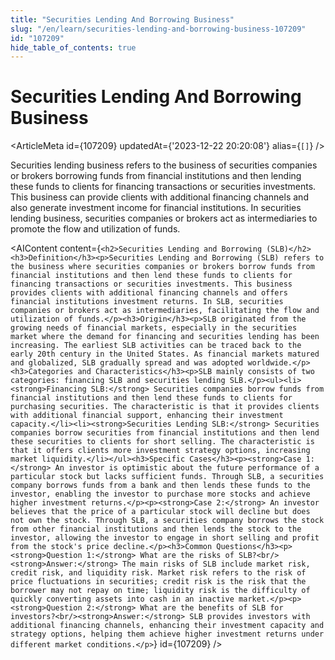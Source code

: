 ```yaml
---
title: "Securities Lending And Borrowing Business"
slug: "/en/learn/securities-lending-and-borrowing-business-107209"
id: "107209"
hide_table_of_contents: true
---
```



# Securities Lending And Borrowing Business

<ArticleMeta id={107209} updatedAt={'2023-12-22 20:20:08'} alias={`[]`} />
<div className='border-solid border-b border-t-0 my-4 border-[var(--ifm-color-gray-300)]' />

Securities lending business refers to the business of securities companies or brokers borrowing funds from financial institutions and then lending these funds to clients for financing transactions or securities investments. This business can provide clients with additional financing channels and also generate investment income for financial institutions. In securities lending business, securities companies or brokers act as intermediaries to promote the flow and utilization of funds.

<AIContent content={`<h2>Securities Lending and Borrowing (SLB)</h2><h3>Definition</h3><p>Securities Lending and Borrowing (SLB) refers to the business where securities companies or brokers borrow funds from financial institutions and then lend these funds to clients for financing transactions or securities investments. This business provides clients with additional financing channels and offers financial institutions investment returns. In SLB, securities companies or brokers act as intermediaries, facilitating the flow and utilization of funds.</p><h3>Origin</h3><p>SLB originated from the growing needs of financial markets, especially in the securities market where the demand for financing and securities lending has been increasing. The earliest SLB activities can be traced back to the early 20th century in the United States. As financial markets matured and globalized, SLB gradually spread and was adopted worldwide.</p><h3>Categories and Characteristics</h3><p>SLB mainly consists of two categories: financing SLB and securities lending SLB.</p><ul><li><strong>Financing SLB:</strong> Securities companies borrow funds from financial institutions and then lend these funds to clients for purchasing securities. The characteristic is that it provides clients with additional financial support, enhancing their investment capacity.</li><li><strong>Securities Lending SLB:</strong> Securities companies borrow securities from financial institutions and then lend these securities to clients for short selling. The characteristic is that it offers clients more investment strategy options, increasing market liquidity.</li></ul><h3>Specific Cases</h3><p><strong>Case 1:</strong> An investor is optimistic about the future performance of a particular stock but lacks sufficient funds. Through SLB, a securities company borrows funds from a bank and then lends these funds to the investor, enabling the investor to purchase more stocks and achieve higher investment returns.</p><p><strong>Case 2:</strong> An investor believes that the price of a particular stock will decline but does not own the stock. Through SLB, a securities company borrows the stock from other financial institutions and then lends the stock to the investor, allowing the investor to engage in short selling and profit from the stock's price decline.</p><h3>Common Questions</h3><p><strong>Question 1:</strong> What are the risks of SLB?<br/><strong>Answer:</strong> The main risks of SLB include market risk, credit risk, and liquidity risk. Market risk refers to the risk of price fluctuations in securities; credit risk is the risk that the borrower may not repay on time; liquidity risk is the difficulty of quickly converting assets into cash in an inactive market.</p><p><strong>Question 2:</strong> What are the benefits of SLB for investors?<br/><strong>Answer:</strong> SLB provides investors with additional financing channels, enhancing their investment capacity and strategy options, helping them achieve higher investment returns under different market conditions.</p>`} id={107209} />
